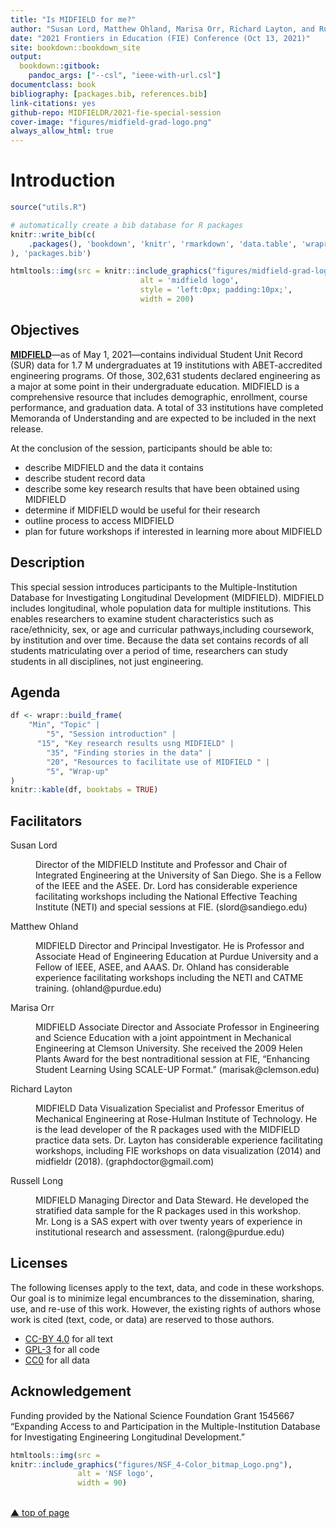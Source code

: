 ```yaml
--- 
title: "Is MIDFIELD for me?"
author: "Susan Lord, Matthew Ohland, Marisa Orr, Richard Layton, and Russell Long"
date: "2021 Frontiers in Education (FIE) Conference (Oct 13, 2021)"
site: bookdown::bookdown_site
output: 
  bookdown::gitbook:
    pandoc_args: ["--csl", "ieee-with-url.csl"]
documentclass: book
bibliography: [packages.bib, references.bib]
link-citations: yes
github-repo: MIDFIELDR/2021-fie-special-session
cover-image: "figures/midfield-grad-logo.png"
always_allow_html: true
---
```




# Introduction {#introduction}

```r
source("utils.R")
```

```r
# automatically create a bib database for R packages
knitr::write_bib(c(
	.packages(), 'bookdown', 'knitr', 'rmarkdown', 'data.table', 'wrapr', 'midfieldr', 'midfielddata', 'ggplot2', 'gapminder'
), 'packages.bib')
```

```r
htmltools::img(src = knitr::include_graphics("figures/midfield-grad-logo.png"), 
							 alt = 'midfield logo', 
							 style = 'left:0px; padding:10px;',
							 width = 200)
```

## Objectives 

[**MIDFIELD**](https://engineering.purdue.edu/MIDFIELD){target="_blank"}---as of May 1, 2021---contains individual Student Unit Record (SUR) data for 1.7 M undergraduates at 19 institutions with ABET-accredited engineering programs. Of those, 302,631 students declared engineering as a major at some point in their undergraduate education. MIDFIELD is a comprehensive resource that includes  demographic, enrollment, course performance, and graduation data. A total of 33 institutions have completed Memoranda of Understanding and are expected to be included in the next release.

At the conclusion of the session, participants should be able
to: 


- describe MIDFIELD and the data it contains
- describe student record data
- describe some key research results that have been obtained using MIDFIELD
- determine if MIDFIELD would be useful for their research
- outline process to access MIDFIELD
- plan for future workshops if interested in learning more about MIDFIELD





## Description 

This special session introduces participants to the Multiple-Institution Database for Investigating Longitudinal Development (MIDFIELD). MIDFIELD includes longitudinal, whole population data for multiple institutions. This enables researchers to examine student characteristics such as race/ethnicity, sex, or age and curricular pathways,including coursework, by institution and over time. Because the data set contains records of all students matriculating over a period of time, researchers can study students in all disciplines, not just engineering. 





## Agenda 

```r
df <- wrapr::build_frame(
	"Min", "Topic" |
		"5", "Session introduction" |
	  "15", "Key research results usng MIDFIELD" |
		"35", "Finding stories in the data" |
		"20", "Resources to facilitate use of MIDFIELD " |
		"5", "Wrap-up"
)
knitr::kable(df, booktabs = TRUE)
```







## Facilitators

Susan Lord 

: Director of the MIDFIELD Institute and Professor and Chair of Integrated Engineering at the University of San Diego.  She is a Fellow of the IEEE and the ASEE. Dr. Lord has considerable experience facilitating workshops including the National Effective Teaching Institute (NETI) and special sessions at FIE. (slord@sandiego.edu) 

Matthew Ohland 

: MIDFIELD Director and Principal Investigator. He is Professor and Associate Head of Engineering Education at Purdue University and a Fellow of IEEE, ASEE, and AAAS. Dr. Ohland has considerable experience facilitating workshops including the NETI and CATME training.   (ohland@purdue.edu)

Marisa Orr

: MIDFIELD Associate Director and Associate Professor in Engineering and Science Education with a joint appointment in Mechanical Engineering at Clemson University. She received the 2009 Helen Plants Award for the best nontraditional session at FIE, "Enhancing Student Learning Using SCALE-UP Format." (marisak@clemson.edu)

Richard Layton 

: MIDFIELD  Data Visualization Specialist and Professor Emeritus of Mechanical Engineering at Rose-Hulman Institute of Technology. He is the lead developer of the R packages used with the MIDFIELD practice data sets. Dr. Layton has considerable experience facilitating workshops, including FIE workshops on data visualization (2014) and midfieldr (2018). (graphdoctor@gmail.com) 

Russell Long 

: MIDFIELD Managing Director and Data Steward. He developed the stratified data sample for the R packages used in this workshop. Mr. Long is a SAS expert with over twenty years of experience in institutional research and assessment. (ralong@purdue.edu)




## Licenses 

The following licenses apply to the text, data, and code in these workshops. Our goal is to minimize legal encumbrances to the dissemination, sharing, use, and re-use of this work. However, the existing rights of authors whose work is cited (text, code, or data) are reserved to those authors.

- [CC-BY 4.0](https://creativecommons.org/licenses/by/4.0/legalcode) for all text  
- [GPL-3](https://www.r-project.org/Licenses/GPL-3) for all code  
- [CC0](https://wiki.creativecommons.org/wiki/CC0_use_for_data) for all data    


## Acknowledgement 

Funding provided by the National Science Foundation Grant 1545667 "Expanding Access to and Participation in the Multiple-Institution Database for Investigating Engineering Longitudinal Development." 

```r
htmltools::img(src = 
knitr::include_graphics("figures/NSF_4-Color_bitmap_Logo.png"), 
               alt = 'NSF logo', 
               width = 90)
```



<br>
[&#9650; top of page](#introduction)

